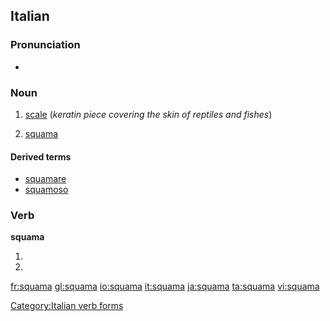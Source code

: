 ==Italian==

===Pronunciation===
* {{IPA|ˈskwama|lang=it}}

===Noun===
{{it-noun|squam|f|a|e}}

# {{context|zoology|lang=it}} [[scale]] (''keratin piece covering the skin of reptiles and fishes'')
# {{context|skeleton|lang=it}} [[#English|squama]] 

====Derived terms====
* [[squamare]]
* [[squamoso]]

===Verb===
'''squama'''

# {{form of|[[third-person|Third-person]] [[singular]] [[present tense]]|[[squamare#Italian|squamare]]|lang=Italian}}
# {{form of|[[second-person|Second-person]] singular [[imperative]]|squamare#Italian|squamare|lang=Italian}}

[[Category:Italian verb forms]]

[[fr:squama]]
[[gl:squama]]
[[io:squama]]
[[it:squama]]
[[ja:squama]]
[[ta:squama]]
[[vi:squama]]